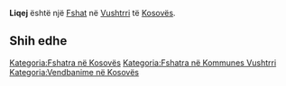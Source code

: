 {{Fshat në Kosovës
 | Emri                = Liqej
| sqi_D_name = Liqej
| sqi_D_FULL_NAME_RO = Liqej
| sqi_D_FULL_NAME_ND_RO = Liqej
| sqi_D_SORT_NAME_RG = LIQEJ
| sqi_D_FULL_NAME_RG = Liqej
| sqi_D_FULL_NAME_ND_RG = Liqej
| sqi_V_name = Jezere
| sqi_V_FULL_NAME_RO = Jezere Jezerc
| sqi_V_FULL_NAME_ND_RO = Jezere Jezerc
| sqi_V_SORT_NAME_RG = JEZERE JEZERC
| sqi_V_FULL_NAME_RG = Jezere Jezerc
| sqi_V_FULL_NAME_ND_RG = Jezere Jezerc
| srp_N_name = Jezero
| srp_N_FULL_NAME_RO = Jezero
| srp_N_FULL_NAME_ND_RO = Jezero
| srp_N_SORT_NAME_RG = JEZERO
| srp_N_FULL_NAME_RG = Jezero
| srp_N_FULL_NAME_ND_RG = Jezero
| srp_NS_name = Језеро
| srp_NS_FULL_NAME_RO = Језеро
| srp_NS_FULL_NAME_ND_RO = Језеро
| srp_NS_SORT_NAME_RG = ЈЕЗЕРО
| srp_NS_FULL_NAME_RG = Језеро
| srp_NS_FULL_NAME_ND_RG = Језеро

 | Emri (Rasa dhanore) = 
 | Figura              = 
 | Shteti              = Kosovo
 | Komuna              = Vushtrri
 | Kodi postar         = 
 | Sipërfaqja          = 

 | Popullsia           = 

 | Regj. i popullsisë  = 
 | Dend. e popullsisë  = 
 | Faqja zyrtare       = 
 <!--- Koordinatat ----> 
 | Gjerësia            = 42.806111
 | Gjatësia            = 20.903889
 | Lartësia            = 
}}
'''Liqej''' është një [[Fshat]] në [[Vushtrri]] të [[Kosovës]].

<!-- == Gjeografia == -->
<!-- == Historia == -->
<!-- == Demografia == -->
== Shih edhe ==
{{Komuna Vushtrri}}
{{Kosovo-Administrata-Cung}}

[[Kategoria:Fshatra në Kosovës]]
[[Kategoria:Fshatra në Kommunes Vushtrri]]
[[Kategoria:Vendbanime në Kosovës]]